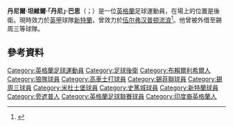 {{noteTA
|G1=Football
|G2=EPL
|1=zh-hans:巴思;zh-hk:巴夫;zh-tw:巴思;
}}

{{Infobox football biography
|name           = 丹尼·巴思<br/>Danny Batth
|image          = Danny Batth.jpg
|image_size     = 200
|caption        = 
|fullname       = Daniel Tanveer Batth<ref name="Hugman2010-11">{{cite book
 | editor-first = Barry J.
 | editor-last = Hugman
 | title = The PFA Footballers' Who's Who 2010–11
 | year = 2010
 | publisher = Mainstream Publishing
 | location = Edinburgh
 | isbn = 978-1-84596-601-0
 | page = 37 }}</ref>
|birth_date     = {{birth date and age|df=y|1990|09|21}}<ref name="Hugman2010-11"/>
|birth_place    = [[英格蘭|英格蘭]][[西米德蘭茲郡|西米德蘭茲郡]]{{link-en|布賴爾利希爾|Brierley Hill}}
|height         = {{height|ft=6|in=3}}<ref name="Hugman2010-11"/>
|position       = 後衛
|currentclub    = [[桑德兰足球俱樂部|新特蘭]]
|clubnumber     = 5
|youthyears1    = 2000–2009 |youthclubs1 = [[伍尔弗汉普顿流浪足球俱乐部|伍尔弗汉普顿流浪]]
|years1 = 2009–2019 |clubs1 = [[伍尔弗汉普顿流浪足球俱乐部|伍尔弗汉普顿流浪]]   |caps1 = 195 |goals1 = 14
|years2 = 2009–2010 |clubs2 = → [[科尔切斯特联足球俱乐部|科尔切斯特联]] |caps2 = 17  |goals2  = 1
|years3 = 2010      |clubs3  = → [[谢菲尔德联足球俱乐部|谢菲尔德联]] |caps3 = 1   |goals3 = 0
|years4 = 2011      |clubs4  = → [[谢周三足球俱乐部|谢周三]] |caps4 = 10  |goals4  = 0
|years5 = 2011–2012 |clubs5 = → [[谢周三足球俱乐部|谢周三]] |caps5 = 44  |goals5 = 2
|years6 = 2018–2019 |clubs6 = → [[米杜士堡足球會|米杜士堡]] |caps6 = 10   |goals6 = 0
|years7 = 2019–2022 |clubs7 = [[斯托克城足球俱樂部|史篤城]] |caps7 = 100   |goals7 = 5
|years8 = 2022- |clubs8 = [[桑德兰足球俱樂部|新特蘭]] |caps8 = 0      |goals8 = 0
|club-update = 17:00, 18 January 2022 (UTC)
}}

'''丹尼爾·坦維爾·「丹尼」·巴思'''（{{lang-en|Daniel Tanveer "Danny" Batth}}；{{bd|1990年|9月21日}}）是一位[[英格蘭|英格蘭]]足球運動員，在場上的位置是後衛。現時效力於[[英甲|英甲]]球隊[[桑德兰足球俱樂部|新特蘭]]，曾效力於[[伍尔弗汉普顿流浪足球俱乐部|伍尔弗汉普顿流浪]]<ref>{{cite news|publisher=Sky Sports|url=http://www1.skysports.com/football/news/11095/9403144/transfer-news-wolves-have-no-intention-of-selling-danny-batth|title=Transfer news: Wolves have no intention of selling Danny Batth|date=1 August 2014|accessdate=23 April 2015|archiveurl=https://web.archive.org/web/20150423104018/http://www1.skysports.com/football/news/11095/9403144/transfer-news-wolves-have-no-intention-of-selling-danny-batth|archivedate=2015年4月23日|deadurl=yes}}</ref>。他曾被外借至錫周三等球隊。

==參考資料==
{{Reflist}}

{{新特蘭球員名單}}

{{DEFAULTSORT:Batth, Danny}}
[[Category:英格蘭足球運動員|Category:英格蘭足球運動員]]
[[Category:足球後衛|Category:足球後衛]]
[[Category:布賴爾利希爾人|Category:布賴爾利希爾人]]
[[Category:狼隊球員|Category:狼隊球員]]
[[Category:高車士打球員|Category:高車士打球員]]
[[Category:錫菲聯球員|Category:錫菲聯球員]]
[[Category:錫周三球員|Category:錫周三球員]]
[[Category:米杜士堡球員|Category:米杜士堡球員]]
[[Category:史篤城球員|Category:史篤城球員]]
[[Category:新特蘭球員|Category:新特蘭球員]]
[[Category:旁遮普人|Category:旁遮普人]]
[[Category:英格蘭足球聯賽球員|Category:英格蘭足球聯賽球員]]
[[Category:印度裔英格蘭人|Category:印度裔英格蘭人]]

{{Sport-bio-stub}}
